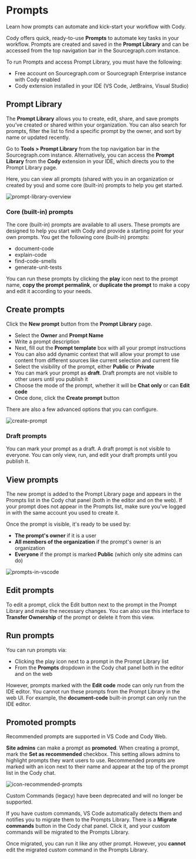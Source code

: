 # Prompts

<p className="subtitle">Learn how prompts can automate and kick-start your workflow with Cody.</p>

Cody offers quick, ready-to-use **Prompts** to automate key tasks in your workflow. Prompts are created and saved in the **Prompt Library** and can be accessed from the top navigation bar in the Sourcegraph.com instance.

To run Prompts and access Prompt Library, you must have the following:

- Free account on Sourcegraph.com or Sourcegraph Enterprise instance with Cody enabled
- Cody extension installed in your IDE (VS Code, JetBrains, Visual Studio)

## Prompt Library

The **Prompt Library** allows you to create, edit, share, and save prompts you’ve created or shared within your organization. You can also search for prompts, filter the list to find a specific prompt by the owner, and sort by name or updated recently.

Go to **Tools > Prompt Library** from the top navigation bar in the Sourcegraph.com instance. Alternatively, you can access the **Prompt Library** from the **Cody** extension in your IDE, which directs you to the Prompt Library page.

Here, you can view all prompts (shared with you in an organization or created by you) and some core (built-in) prompts to help you get started.

![prompt-library-overview](https://storage.googleapis.com/sourcegraph-assets/Docs/prompt-library-overview-1124.png)

### Core (built-in) prompts

The core (built-in) prompts are available to all users. These prompts are designed to help you start with Cody and provide a starting point for your own prompts. You get the following core (built-in) prompts:

- document-code
- explain-code
- find-code-smells
- generate-unit-tests

You can run these prompts by clicking the **play** icon next to the prompt name, **copy the prompt permalink**, or **duplicate the prompt** to make a copy and edit it according to your needs.

## Create prompts

Click the **New prompt** button from the **Prompt Library** page.

- Select the **Owner** and **Prompt Name**
- Write a prompt description
- Next, fill out the **Prompt template** box with all your prompt instructions
- You can also add dynamic context that will allow your prompt to use content from different sources like current selection and current file
- Select the visibility of the prompt, either **Public** or **Private**
- You can mark your prompt as **draft**. Draft prompts are not visible to other users until you publish it
- Choose the mode of the prompt, whether it will be **Chat only** or can **Edit code**
- Once done, click the **Create prompt** button

There are also a few advanced options that you can configure.

![create-prompt](https://storage.googleapis.com/sourcegraph-assets/Docs/create-prompt-1124-2.png)

### Draft prompts

You can mark your prompt as a draft. A draft prompt is not visible to everyone. You can only view, run, and edit your draft prompts until you publish it.

## View prompts

The new prompt is added to the Prompt Library page and appears in the Prompts list in the Cody chat panel (both in the editor and on the web). If your prompt does not appear in the Prompts list, make sure you've logged in with the same account you used to create it.

Once the prompt is visible, it's ready to be used by:

- **The prompt's owner** if it is a user
- **All members of the organization** if the prompt's owner is an organization
- **Everyone** if the prompt is marked **Public** (which only site admins can do)

![prompts-in-vscode](https://storage.googleapis.com/sourcegraph-assets/Docs/prompts-in-vscode-1124.png)

## Edit prompts

To edit a prompt, click the Edit button next to the prompt in the Prompt Library and make the necessary changes. You can also use this interface to **Transfer Ownership** of the prompt or delete it from this view.

## Run prompts

You can run prompts via:

- Clicking the play icon next to a prompt in the Prompt Library list
- From the **Prompts** dropdown in the Cody chat panel both in the editor and on the web

However, prompts marked with the **Edit code** mode can only run from the IDE editor. You cannot run these prompts from the Prompt Library in the web UI. For example, the **document-code** built-in prompt can only run the IDE editor.

## Promoted prompts

<Callout type="note">Recommended prompts are supported in VS Code and Cody Web.</Callout>

**Site admins** can make a prompt as **promoted**. When creating a prompt, mark the **Set as recommended** checkbox. This setting allows admins to highlight prompts they want users to use. Recommended prompts are marked with an icon next to their name and appear at the top of the prompt list in the Cody chat.

![icon-recommended-prompts](https://storage.googleapis.com/sourcegraph-assets/Docs/recommended-prompts-icon-1124.png)

<Accordion title="Migrate custom commands to Prompts Library">

<Callout type="note">Custom Commands (legacy) have been deprecated and will no longer be supported.</Callout>

If you have custom commands, VS Code automatically detects them and notifies you to migrate them to the Prompts Library. There is a **Migrate commands** button in the Cody chat panel. Click it, and your custom commands will be migrated to the Prompts Library.

Once migrated, you can run it like any other prompt. However, you **cannot** edit the migrated custom command in the Prompts Library.

</Accordion>
